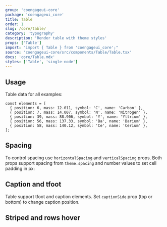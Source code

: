 ```yaml
---
group: 'coengageui-core'
package: 'coengageui_core'
title: Table
order: 1
slug: /core/table/
category: 'typography'
description: 'Render table with theme styles'
props: ['Table']
import: "import { Table } from 'coengageui_core';"
source: 'coengageui-core/src/components/Table/Table.tsx'
docs: 'core/Table.mdx'
styles: ['Table', 'single-node']
---
```



## Usage

Table data for all examples:

```tsx
const elements = [
  { position: 6, mass: 12.011, symbol: 'C', name: 'Carbon' },
  { position: 7, mass: 14.007, symbol: 'N', name: 'Nitrogen' },
  { position: 39, mass: 88.906, symbol: 'Y', name: 'Yttrium' },
  { position: 56, mass: 137.33, symbol: 'Ba', name: 'Barium' },
  { position: 58, mass: 140.12, symbol: 'Ce', name: 'Cerium' },
];
```

<Demo data={TableDemos.usage} />

## Spacing

To control spacing use `horizontalSpacing` and `verticalSpacing` props. Both props support spacing from `theme.spacing` and number values to set cell padding in px:

<Demo data={TableDemos.spacingConfigurator} />

## Caption and tfoot

Table support tfoot and caption elements. Set `captionSide` prop (top or bottom) to change caption position.

<Demo data={TableDemos.captions} />

## Striped and rows hover

<Demo data={TableDemos.configurator} />
